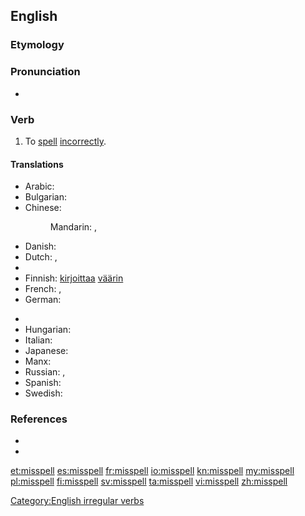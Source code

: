 ==English==

===Etymology===
{{prefix|mis|spell}}

===Pronunciation===
* {{IPA|/mɪsˈspɛl/}}
*: {{rhymes|ɛl}}

===Verb===
{{en-verb|misspells|misspelling|'''[[misspelt]]''' ''or'' '''[[misspelled]]'''}}

# To [[spell]] [[incorrectly]].

====Translations====
{{trans-top|to spell incorrectly}}
* Arabic: {{t-|ar|أخطأ التهجئة|tr='áxTa'a al-tahjí'a}}
* Bulgarian: {{t-|bg|неправилно пиша|tr=nepravilno pisha|sc=Cyrl}}
* Chinese:
*: Mandarin: {{t|cmn|拼錯|sc=Hani}},  {{t|cmn|拼错|tr=pīncuò|sc=Hani}}
* Danish: {{t-|da|stave forkert}}
* Dutch: {{t-|nl|misspellen}}, {{t-|nl|verkeerd spellen}}
* {{trreq|eo}}
* Finnish: [[kirjoittaa]] [[väärin]]
* French: {{t-|fr|mal orthographier}},  {{t-|fr|mal écrire}}
* German: {{t-|de|falsch buchstabieren}}
{{trans-mid}}
* {{trreq|he}}
* Hungarian: {{t-|hu|elír}}
* Italian: {{t-|it|scrivere male}}
* Japanese: {{t-|ja|つづりを間違う|tr=tsuzuri-o machigau}}
* Manx: {{t|gv|mee-lettyr}}
* Russian: {{t-|ru|орфографически неправильно писать|tr=orfografíčeski neprávil’no pisát’}},  {{t-|ru|делать орфографические ошибки|tr=délat’ orfografíčeskije ošíbki}}
* Spanish: {{t-|es|deletrear mal}}
* Swedish: {{t-|sv|stava fel}}
{{trans-bottom}}

===References===
* {{R:Century 1911}}
* {{R:Webster 1913}}

[[Category:English irregular verbs]]

[[et:misspell]]
[[es:misspell]]
[[fr:misspell]]
[[io:misspell]]
[[kn:misspell]]
[[my:misspell]]
[[pl:misspell]]
[[fi:misspell]]
[[sv:misspell]]
[[ta:misspell]]
[[vi:misspell]]
[[zh:misspell]]